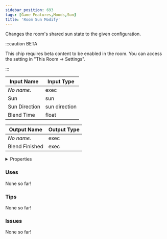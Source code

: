 ```yaml
---
sidebar_position: 693
tags: [Game Features,Moods,Sun]
title: 'Room Sun Modify'
---
```


Changes the room's shared sun state to the given configuration.

:::caution BETA

This chip requires beta content to be enabled in the room. You can access the setting in "This Room -> Settings".

:::


<EsbSvg />

| Input Name | Input Type |
|-----------|-----------|
| *No name.* | exec |
| Sun | sun |
| Sun Direction | sun direction |
| Blend Time | float |

| Output Name | Output Type |
|-----------|-----------|
| *No name.* | exec |
| Blend Finished | exec |


<details>
  <summary>Properties</summary>
  <div>
    <div>
    <table>
      <thead>
        <tr>
          <th>Is beta required?</th>
          <th>✅</th>
        </tr>
        <tr>
          <th>Is this chip a trolling risk?</th>
          <th>❌</th>
        </tr>
        <tr>
          <th>Is this chip a role assignment risk?</th>
          <th>❌</th>
        </tr>
        <tr>
          <th>Chip UUID</th>
          <th>ecf6491d-782c-47b8-bb3e-b751de0f348f</th>
        </tr>
      </thead>
    </table>
    </div>
  </div>
</details>

### Uses

None so far!

### Tips

None so far!

### Issues

None so far!
